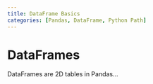 ```yaml
---
title: DataFrame Basics
categories: [Pandas, DataFrame, Python Path]
---
```


# DataFrames

DataFrames are 2D tables in Pandas...